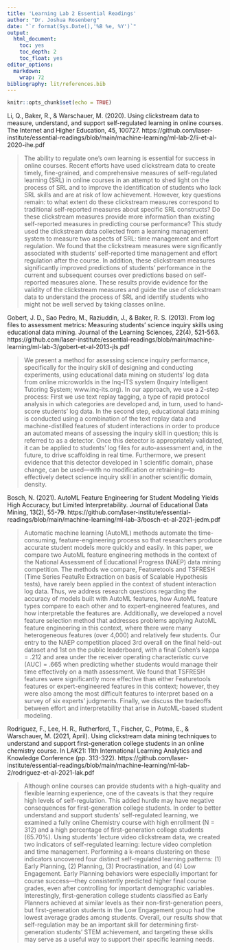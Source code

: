 ```yaml
---
title: 'Learning Lab 2 Essential Readings'
author: "Dr. Joshua Rosenberg"
date: "`r format(Sys.Date(),'%B %e, %Y')`"
output:
  html_document:
    toc: yes
    toc_depth: 2
    toc_float: yes
editor_options:
  markdown:
    wrap: 72
bibliography: lit/references.bib
---
```


```r
knitr::opts_chunk$set(echo = TRUE)
```



Li, Q., Baker, R., & Warschauer, M. (2020). Using clickstream data to measure, understand, and support self-regulated learning in online courses. The Internet and Higher Education, 45, 100727. https://github.com/laser-institute/essential-readings/blob/main/machine-learning/ml-lab-2/li-et-al-2020-ihe.pdf

> The ability to regulate one's own learning is essential for success in online courses. Recent efforts have used clickstream data to create timely, fine-grained, and comprehensive measures of self-regulated learning (SRL) in online courses in an attempt to shed light on the process of SRL and to improve the identification of students who lack SRL skills and are at risk of low achievement. However, key questions remain: to what extent do these clickstream measures correspond to traditional self-reported measures about specific SRL constructs? Do these clickstream measures provide more information than existing self-reported measures in predicting course performance? This study used the clickstream data collected from a learning management system to measure two aspects of SRL: time management and effort regulation. We found that the clickstream measures were significantly associated with students' self-reported time management and effort regulation after the course. In addition, these clickstream measures significantly improved predictions of students' performance in the current and subsequent courses over predictions based on self-reported measures alone. These results provide evidence for the validity of the clickstream measures and guide the use of clickstream data to understand the process of SRL and identify students who might not be well served by taking classes online.

Gobert, J. D., Sao Pedro, M., Raziuddin, J., & Baker, R. S. (2013). From log files to assessment metrics: Measuring students' science inquiry skills using educational data mining. Journal of the Learning Sciences, 22(4), 521-563. https://github.com/laser-institute/essential-readings/blob/main/machine-learning/ml-lab-3/gobert-et-al-2013-jls.pdf

> We present a method for assessing science inquiry performance, specifically for the inquiry skill of designing and conducting experiments, using educational data mining on students' log data from online microworlds in the Inq-ITS system (Inquiry Intelligent Tutoring System; www.inq-its.org). In our approach, we use a 2-step process: First we use text replay tagging, a type of rapid protocol analysis in which categories are developed and, in turn, used to hand-score students' log data. In the second step, educational data mining is conducted using a combination of the text replay data and machine-distilled features of student interactions in order to produce an automated means of assessing the inquiry skill in question; this is referred to as a detector. Once this detector is appropriately validated, it can be applied to students' log files for auto-assessment and, in the future, to drive scaffolding in real time. Furthermore, we present evidence that this detector developed in 1 scientific domain, phase change, can be used—with no modification or retraining—to effectively detect science inquiry skill in another scientific domain, density.

Bosch, N. (2021). AutoML Feature Engineering for Student Modeling Yields High Accuracy, but Limited Interpretability. Journal of Educational Data Mining, 13(2), 55-79. https://github.com/laser-institute/essential-readings/blob/main/machine-learning/ml-lab-3/bosch-et-al-2021-jedm.pdf

> Automatic machine learning (AutoML) methods automate the time-consuming, feature-engineering process so that researchers produce accurate student models more quickly and easily. In this paper, we compare two AutoML feature engineering methods in the context of the National Assessment of Educational Progress (NAEP) data mining competition. The methods we compare, Featuretools and TSFRESH (Time Series FeatuRe Extraction on basis of Scalable Hypothesis tests), have rarely been applied in the context of student interaction log data. Thus, we address research questions regarding the accuracy of models built with AutoML features, how AutoML feature types compare to each other and to expert-engineered features, and how interpretable the features are. Additionally, we developed a novel feature selection method that addresses problems applying AutoML feature engineering in this context, where there were many heterogeneous features (over 4,000) and relatively few students. Our entry to the NAEP competition placed 3rd overall on the final held-out dataset and 1st on the public leaderboard, with a final Cohen's kappa = .212 and area under the receiver operating characteristic curve (AUC) = .665 when predicting whether students would manage their time effectively on a math assessment. We found that TSFRESH features were significantly more effective than either Featuretools features or expert-engineered features in this context; however, they were also among the most difficult features to interpret based on a survey of six experts' judgments. Finally, we discuss the tradeoffs between effort and interpretability that arise in AutoML-based student modeling.

Rodriguez, F., Lee, H. R., Rutherford, T., Fischer, C., Potma, E., & Warschauer, M. (2021, April). Using clickstream data mining techniques to understand and support first-generation college students in an online chemistry course. In LAK21: 11th International Learning Analytics and Knowledge Conference (pp. 313-322). https://github.com/laser-institute/essential-readings/blob/main/machine-learning/ml-lab-2/rodriguez-et-al-2021-lak.pdf

> Although online courses can provide students with a high-quality and flexible learning experience, one of the caveats is that they require high levels of self-regulation. This added hurdle may have negative consequences for first-generation college students. In order to better understand and support students’ self-regulated learning, we examined a fully online Chemistry course with high enrollment (N = 312) and a high percentage of first-generation college students (65.70%). Using students’ lecture video clickstream data, we created two indicators of self-regulated learning: lecture video completion and time management. Performing a k-means clustering on these indicators uncovered four distinct self-regulated learning patterns: (1) Early Planning, (2) Planning, (3) Procrastination, and (4) Low Engagement. Early Planning behaviors were especially important for course success—they consistently predicted higher final course grades, even after controlling for important demographic variables. Interestingly, first-generation college students classified as Early Planners achieved at similar levels as their non-first-generation peers, but first-generation students in the Low Engagement group had the lowest average grades among students. Overall, our results show that self-regulation may be an important skill for determining first-generation students’ STEM achievement, and targeting these skills may serve as a useful way to support their specific learning needs.
